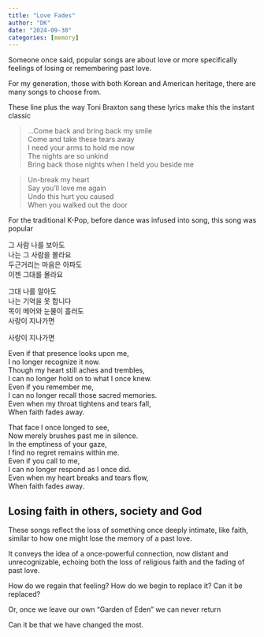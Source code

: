 ```yaml
---
title: "Love Fades"
author: "DK"
date: "2024-09-30"
categories: [memory]
---
```


Someone once said, popular songs are about love or more specifically feelings of losing or remembering past love.

For my generation, those with both Korean and American heritage, there are many songs to choose from.

These line plus the way Toni Braxton sang these lyrics make this the instant classic

>...Come back and bring back my smile\
Come and take these tears away\
I need your arms to hold me now\
The nights are so unkind\
Bring back those nights when I held you beside me

>Un-break my heart\
Say you'll love me again\
Undo this hurt you caused\
When you walked out the door

For the traditional K-Pop, before dance was infused into song, this song was popular

그 사람 나를 보아도\
나는 그 사람을 몰라요\
두근거리는 마음은 아파도\
이젠 그대를 몰라요

그대 나를 알아도\
나는 기억을 못 합니다\
목이 메어와 눈물이 흘러도\
사랑이 지나가면

사랑이 지나가면

Even if that presence looks upon me,\
I no longer recognize it now.\
Though my heart still aches and trembles,\
I can no longer hold on to what I once knew.\
Even if you remember me,\
I can no longer recall those sacred memories.\
Even when my throat tightens and tears fall,\
When faith fades away.

That face I once longed to see,\
Now merely brushes past me in silence.\
In the emptiness of your gaze,\
I find no regret remains within me.\
Even if you call to me,\
I can no longer respond as I once did.\
Even when my heart breaks and tears flow,\
When faith fades away.

## Losing faith in others, society and God

These songs reflect the loss of something once deeply intimate, like faith, similar to how one might lose the memory of a past love. 

It conveys the idea of a once-powerful connection, now distant and unrecognizable, echoing both the loss of religious faith and the fading of past love. 

How do we regain that feeling?
How do we begin to replace it? Can it be replaced?

Or, once we leave our own "Garden of Eden" we can never return

Can it be that we have changed the most.
